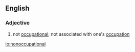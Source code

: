 ==English==

===Adjective===
{{en-adj|-}}

# not [[occupational]]; not associated with one's [[occupation]]

[[io:nonoccupational]]